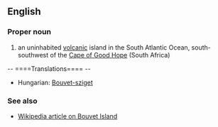 ==English==

===Proper noun===

# an uninhabited [[volcanic]] island in the South Atlantic Ocean, south-southwest of the [[Cape of Good Hope]] (South Africa)

-- ====Translations==== --

*Hungarian: [[Bouvet-sziget]]

===See also===

*[[en:Bouvet Island|Wikipedia article on Bouvet Island]]
